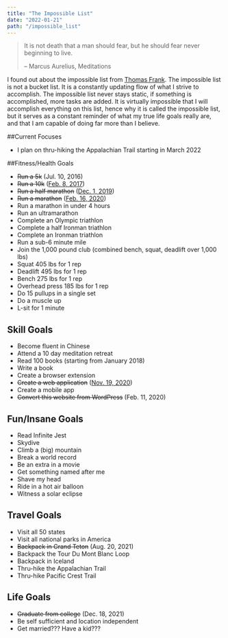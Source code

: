 ```yaml
---
title: "The Impossible List"
date: "2022-01-21"
path: "/impossible_list"
---
```


> It is not death that a man should fear, but he should fear never beginning to live.
>
> – Marcus Aurelius, Meditations

I found out about the impossible list from [Thomas Frank](https://collegeinfogeek.com/about/meet-the-author/my-impossible-list/). The impossible list is not a bucket list. It is a constantly updating flow of what I strive to accomplish. The impossible list never stays static, if something is accomplished, more tasks are added. It is virtually impossible that I will accomplish everything on this list, hence why it is called the impossible list, but it serves as a constant reminder of what my true life goals really are, and that I am capable of doing far more than I believe.

##Current Focuses

- I plan on thru-hiking the Appalachian Trail starting in March 2022

##Fitness/Health Goals

- ~~Run a 5k~~ (Jul. 10, 2016)
- ~~Run a 10k~~ ([Feb. 8, 2017](https://www.fitbit.com/activities/exercise/5994229858))
- ~~Run a half marathon~~ ([Dec. 1, 2019](https://www.strava.com/activities/2905365652))
- ~~Run a marathon~~ ([Feb. 16, 2020](https://www.strava.com/activities/3106065746/overview))
- Run a marathon in under 4 hours
- Run an ultramarathon
- Complete an Olympic triathlon
- Complete a half Ironman triathlon
- Complete an Ironman triathlon
- Run a sub-6 minute mile
- Join the 1,000 pound club (combined bench, squat, deadlift over 1,000 lbs)
- Squat 405 lbs for 1 rep
- Deadlift 495 lbs for 1 rep
- Bench 275 lbs for 1 rep
- Overhead press 185 lbs for 1 rep
- Do 15 pullups in a single set
- Do a muscle up
- L-sit for 1 minute

## Skill Goals

- Become fluent in Chinese
- Attend a 10 day meditation retreat
- Read 100 books (starting from January 2018)
- Write a book
- Create a browser extension
- ~~Create a web application~~ ([Nov. 19, 2020](https://texasvotes.me))
- Create a mobile app
- ~~Convert this website from WordPress~~ (Feb. 11, 2020)

## Fun/Insane Goals

- Read Infinite Jest
- Skydive
- Climb a (big) mountain
- Break a world record
- Be an extra in a movie
- Get something named after me
- Shave my head
- Ride in a hot air balloon
- Witness a solar eclipse

## Travel Goals

- Visit all 50 states
- Visit all national parks in America
- ~~Backpack in Grand Teton~~ (Aug. 20, 2021)
- Backpack the Tour Du Mont Blanc Loop
- Backpack in Iceland
- Thru-hike the Appalachian Trail
- Thru-hike Pacific Crest Trail

## Life Goals

- ~~Graduate from college~~ (Dec. 18, 2021)
- Be self sufficient and location independent
- Get married??? Have a kid???
